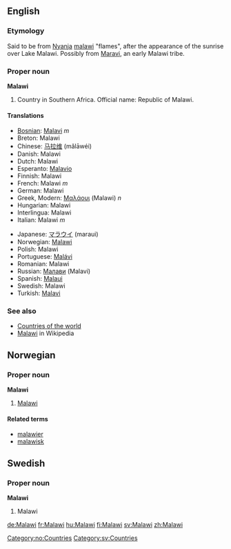 ==English==
===Etymology===
Said to be from [[w:Nyanja|Nyanja]] [[malawi]] "flames", after the appearance of the sunrise over Lake Malawi.  Possibly from [[Maravi]], an early Malawi tribe.

===Proper noun===
'''Malawi'''
# Country in Southern Africa. Official name: Republic of Malawi.

====Translations====
{{top}}
*[[Bosnian]]: [[Malavi]] ''m''
*Breton: Malawi
*Chinese: [[马拉维]] (mǎlāwéi)
*Danish: Malawi
*Dutch: Malawi
*Esperanto: [[Malavio]]
*Finnish: Malawi
*French: Malawi ''m''
*German: Malawi
*Greek, Modern: [[Μαλάουι]] (Malawi) ''n''
*Hungarian: Malawi
*Interlingua: Malawi
*Italian: Malawi ''m''
{{mid}}
*Japanese: [[マラウイ]] (maraui)
*Norwegian: [[#Norwegian|Malawi]]
*Polish: Malawi
*Portuguese: [[Malávi]]
*Romanian: Malawi
*Russian: [[Малави]] (Malavi)
*Spanish: [[Malaui]]
*Swedish: Malawi
*Turkish: [[Malavi]]
{{bottom}}

===See also===
* [[Countries of the world]]
* [[w:Malawi|Malawi]] in Wikipedia

==Norwegian==
===Proper noun===
[[Category:no:Countries]]
'''Malawi'''
#[[#English|Malawi]]
====Related terms====
*[[malawier]]
*[[malawisk]]

==Swedish==
===Proper noun===
'''Malawi'''
#Malawi

[[Category:sv:Countries]]
[[de:Malawi]]
[[fr:Malawi]]
[[hu:Malawi]]
[[fi:Malawi]]
[[sv:Malawi]]
[[zh:Malawi]]